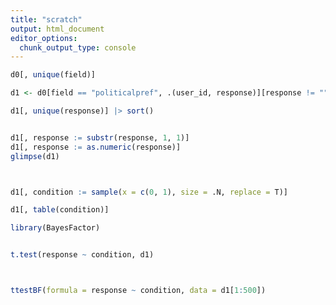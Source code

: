 ```yaml
---
title: "scratch"
output: html_document
editor_options: 
  chunk_output_type: console
---
```




```r
d0[, unique(field)]

d1 <- d0[field == "politicalpref", .(user_id, response)][response != ""]

d1[, unique(response)] |> sort()


d1[, response := substr(response, 1, 1)]
d1[, response := as.numeric(response)]
glimpse(d1)



d1[, condition := sample(x = c(0, 1), size = .N, replace = T)]

d1[, table(condition)]

```



```r
library(BayesFactor)


t.test(response ~ condition, d1)



ttestBF(formula = response ~ condition, data = d1[1:500])
```



